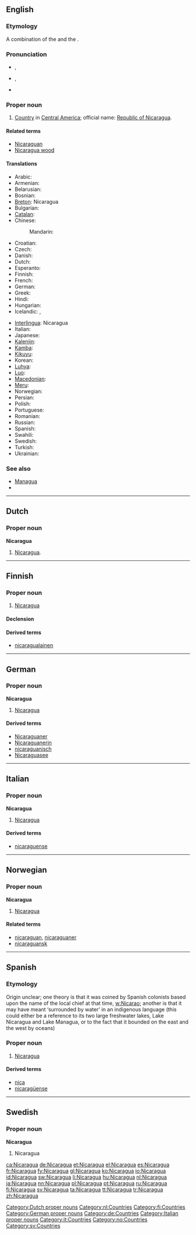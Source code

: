 {{wikipedia}}
==English==

===Etymology===
A combination of the {{etyl|nah}} {{term|Nicarao|lang=nah}} and the {{etyl|es}} {{term|agua||water|lang=es}}.

===Pronunciation===
* {{a|UK}} {{IPA|/ˌnɪk.əɹˈæɡ.ju.ə/}}, {{SAMPA|/%nIk.@r\"{g.ju.@/}}
* {{a|US}} {{IPA|/ˌnɪk.əˈɹɑ.ɡwə/}}, {{SAMPA|/%nIk.@"r\A.gw@/}}
* {{audio|en-us-Nicaragua.ogg|Audio (US)}}

===Proper noun===
{{en-proper noun}}

# [[country|Country]] in [[Central America]]; official name: [[Republic of Nicaragua]].

====Related terms====
* [[Nicaraguan]]
* [[Nicaragua wood]]

====Translations====
{{trans-top|A country in Central America}}
* Arabic: {{t|ar|نيكاراجوا|f|tr=nikaraagwa}}
* Armenian: {{t-|hy|Նիկարագուա|tr=Nikaragua}}
* Belarusian: {{t|be|Нікарагуа|f|tr=Nikaráhua|xs=Belarusian}}
* Bosnian: {{t-|bs|Nikaragva|f}}
* [[Breton]]: Nicaragua
* Bulgarian: {{t-|bg|Никарагуа|f|tr=Nikarágua}}
* [[Catalan]]: {{t|ca|Nicaragua|f}}
* Chinese:
*: Mandarin: {{t-|cmn|尼加拉瓜|tr=Níjiālāguā|sc=Hani}}
* Croatian: {{t|hr|Nikaragva|f}}
* Czech: {{t-|cs|Nikaragua|f}}
* Danish: {{t-|da|Nicaragua}}
* Dutch: {{t+|nl|Nicaragua}}
* Esperanto: {{t-|eo|Nikaragvo|xs=Esperanto}}
* Finnish: {{t+|fi|Nicaragua}}
* French: {{t+|fr|Nicaragua}}
* German: {{t+|de|Nicaragua|n}}
* Greek: {{t+|el|Νικαράγουα|f|tr=Nikarágoua}}
* Hindi: {{t|hi|निकारागुआ|tr=nikārāgu'ā|xs=Hindi}}
* Hungarian: {{t+|hu|Nicaragua}}
* Icelandic: {{t+|is|Níkaragva}},  {{t+|is|Nikaragúa}}
{{trans-mid}}
* [[Interlingua]]: Nicaragua
* Italian: {{t-|it|Nicaragua}}
* Japanese: {{t+|ja|ニカラグア|tr=Nikaragua}}
* [[Kalenjin]]: {{tø|kln|Nikaragwa}}
* [[Kamba]]: {{tø|kam|Nikaragwa}}
* [[Kikuyu]]: {{tø|ki|Nikaragwa}}
* Korean: {{t+|ko|니카라과|tr=Nikaragwa|sc=Hang}}
* [[Luhya]]: {{tø|luy|Nikaragwa}}
* [[Luo]]: {{tø|luo|Nikaragwa}}
* [[Macedonian]]: {{t+|mk|Никарагва|f|tr=Nikarágva}}
* [[Meru]]: {{tø|mer|Nikaragwa}}
* Norwegian: {{t-|no|Nicaragua}}
* Persian: {{t|fa|نیکاراگوئه}}
* Polish: {{t+|pl|Nikaragua}}
* Portuguese: {{t+|pt|Nicarágua}}
* Romanian: {{t-|ro|Nicaragua|f}}
* Russian: {{t-|ru|Никарагуа|f|tr=Nikarágua}} {{qualifier|indeclinable}}
* Spanish: {{t+|es|Nicaragua}}
* Swahili: {{t+|sw|Nikaragwa|xs=Swahili}}
* Swedish: {{t+|sv|Nicaragua}}
* Turkish: {{t+|tr|Nikaragua}}
* Ukrainian: {{t|uk|Нікарагуа|f|tr=Nikaráhua|xs=Ukrainian}}
{{trans-bottom}}

===See also===
* [[Managua]]
* {{list|en|countries of Central America}}

----

==Dutch==

===Proper noun===
'''Nicaragua''' {{n}}

# [[#English|Nicaragua]].

[[Category:Dutch proper nouns]]
[[Category:nl:Countries]]

----

==Finnish==
{{wikipedia|lang=fi}}

===Proper noun===
{{infl|fi|proper noun}}

# [[#English|Nicaragua]]

====Declension====
{{fi-decl-kulkija|Nicaragu|np=1}}

====Derived terms====
* [[nicaragualainen]]

[[Category:fi:Countries]]

----

==German==
{{wikipedia|lang=de}}

===Proper noun===
'''Nicaragua''' {{n}}

# [[#English|Nicaragua]]

====Derived terms====
* [[Nicaraguaner]]
* [[Nicaraguanerin]]
* [[nicaraguanisch]]
* [[Nicaraguasee]]

[[Category:German proper nouns]]
[[Category:de:Countries]]

----

==Italian==
{{wikipedia|lang=it}}

===Proper noun===
'''Nicaragua''' {{m}}

# [[#English|Nicaragua]]

====Derived terms====
* [[nicaraguense]]

[[Category:Italian proper nouns]]
[[Category:it:Countries]]

----

==Norwegian==

===Proper noun===
'''Nicaragua'''

# [[#English|Nicaragua]]

====Related terms====
* [[nicaraguan]], [[nicaraguaner]]
* [[nicaraguansk]]

[[Category:no:Countries]]

----

==Spanish==
{{wikipedia|lang=es}}

===Etymology===
Origin unclear; one theory is that it was coined by Spanish colonists based upon the name of the local chief at that time, [[w:Nicarao]]; another is that it may have meant ‘surrounded by water’ in an indigenous language (this could either be a reference to its two large freshwater lakes, Lake Nicaragua and Lake Managua, or to the fact that it bounded on the east and the west by oceans)

===Proper noun===
{{es-proper noun}}

# [[Nicaragua#English|Nicaragua]]

====Derived terms====
* [[nica]]
* [[nicaragüense]]

----

==Swedish==

===Proper noun===
'''Nicaragua'''

# Nicaragua

[[Category:sv:Countries]]

[[ca:Nicaragua]]
[[de:Nicaragua]]
[[et:Nicaragua]]
[[el:Nicaragua]]
[[es:Nicaragua]]
[[fr:Nicaragua]]
[[fy:Nicaragua]]
[[gl:Nicaragua]]
[[ko:Nicaragua]]
[[io:Nicaragua]]
[[id:Nicaragua]]
[[sw:Nicaragua]]
[[li:Nicaragua]]
[[hu:Nicaragua]]
[[nl:Nicaragua]]
[[ja:Nicaragua]]
[[nn:Nicaragua]]
[[pl:Nicaragua]]
[[pt:Nicaragua]]
[[ru:Nicaragua]]
[[fi:Nicaragua]]
[[sv:Nicaragua]]
[[ta:Nicaragua]]
[[tt:Nicaragua]]
[[tr:Nicaragua]]
[[zh:Nicaragua]]